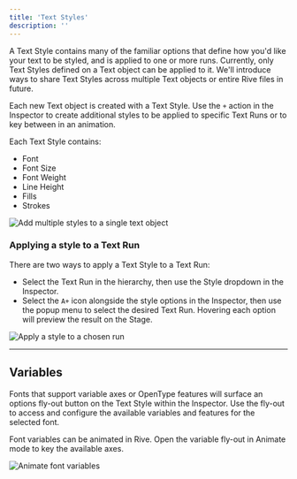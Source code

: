 ```yaml
---
title: 'Text Styles'
description: ''
---
```



<YouTube id="i5HDtWJQ6Ko" />

A Text Style contains many of the familiar options that define how you'd like your text to be styled, and is applied to one or more runs. Currently, only Text Styles defined on a Text object can be applied to it. We'll introduce ways to share Text Styles across multiple Text objects or entire Rive files in future.

Each new Text object is created with a Text Style. Use the `+` action in the Inspector to create additional styles to be applied to specific Text Runs or to key between in an animation.

Each Text Style contains:

- Font
- Font Size
- Font Weight
- Line Height
- Fills
- Strokes

![Add multiple styles to a single text object](https://ucarecdn.com/b86fdd26-2b6e-4a27-81c6-867b13d64b59/)

### Applying a style to a Text Run

There are two ways to apply a Text Style to a Text Run:

- Select the Text Run in the hierarchy, then use the Style dropdown in the Inspector.
- Select the `A+` icon alongside the style options in the Inspector, then use the popup menu to select the desired Text Run. Hovering each option will preview the result on the Stage.

![Apply a style to a chosen run](https://ucarecdn.com/86daac9c-dfb4-4857-a128-94ace4a2c420/)

---

## Variables 

Fonts that support variable axes or OpenType features will surface an options fly-out button on the Text Style within the Inspector. Use the fly-out to access and configure the available variables and features for the selected font.

Font variables can be animated in Rive. Open the variable fly-out in Animate mode to key the available axes.

![Animate font variables](https://ucarecdn.com/a9d4fa86-617d-4f9a-b2a6-c296ada2c3e1/)
